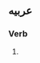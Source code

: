 ==عربيه==

===Verb===
{{head|en|present participle}}

# {{present participle of|compleat|lang=en|nocat=1}}